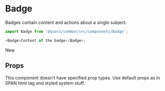 


<Meta title="Themes|boss-care/Components/Badge" component={Badge} />

# Badge

Badges contain content and actions about a single subject.

```js
import Badge from '@quocs/common/src/components/Badge';

<Badge>Content of the badge</Badge>;
```

<Preview>
  <Story name="Default">
    <Theme>
      <Badge>New</Badge>
    </Theme>
  </Story>
</Preview>

## Props

This component doesn't have specified prop types. Use default props as in SPAN html tag and styled system stuff.
